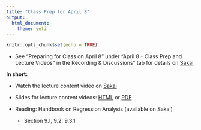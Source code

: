 ```yaml
---
title: "Class Prep for April 8"
output: 
  html_document: 
    theme: yeti
---
```


```r
knitr::opts_chunk$set(echo = TRUE)
```

- See "Preparing for Class on April 8" under "April 8 - Class Prep and Lecture Videos" in the Recording & Discussions" tab for details on [Sakai](https://sakai.duke.edu). 

**In short:**

- Watch the lecture content video on [Sakai](https://sakai.duke.edu)
  
- Slides for lecture content videos: [HTML](https://www2.stat.duke.edu/courses/Spring20/sta210.001/slides/lec-slides/17-multinom-logistic-pt2.html) or [PDF](https://www2.stat.duke.edu/courses/Spring20/sta210.001/slides/lec-slides/17-multinom-logistic-pt2.pdf)

- Reading: Handbook on Regression Analysis (available on Sakai)
  - Section 9.1, 9.2, 9.3.1
  